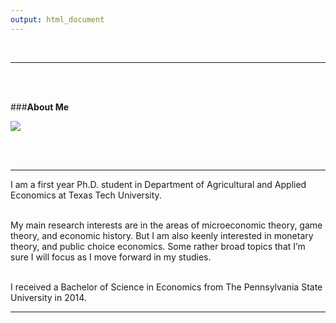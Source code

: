 ```yaml
---
output: html_document
---
```

<br>

---

<br>
<br>

<div class="container">
<div class="row">

<div class="col-sm-4" align="center">
###**About Me**

![](/images/IMG_3185_1.jpg)
</div>

<div class="col-sm-5" align="center">
<br>
<br>

---

I am a first year Ph.D. student in Department of Agricultural and Applied Economics at Texas Tech University. <br><br>
 
My main research interests are in the areas of microeconomic theory, game theory, and economic history. But I am also keenly interested in monetary theory, and public choice economics. Some rather broad topics that I'm sure I will focus as I move forward in my studies. <br><br>
  
I received a Bachelor of Science in Economics from The Pennsylvania State University in 2014.
<br>
</div>
</div>
</div>

---
